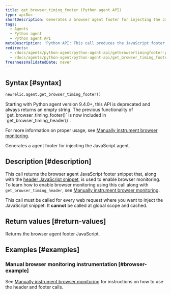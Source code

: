 ```yaml
---
title: get_browser_timing_footer (Python agent API)
type: apiDoc
shortDescription: Generates a browser agent footer for injecting the JavaScript agent.
tags:
  - Agents
  - Python agent
  - Python agent API
metaDescription: 'Python API: This call produces the JavaScript footer snippet used for setting up browser monitoring.'
redirects:
  - /docs/agents/python-agent/python-agent-api/getbrowsertimingfooter-python-agent-api
  - /docs/agents/python-agent/python-agent-api/get_browser_timing_footer
freshnessValidatedDate: never
---
```


## Syntax [#syntax]

```py
newrelic.agent.get_browser_timing_footer()
```

<Callout variant="important">
Starting with Python agent version 9.4.0+, this API is deprecated and always returns an empty string. The previous functionality of `get_browser_timing_footer()` is now included in `get_browser_timing_header()`.

For more information on proper usage, see [Manually instrument browser monitoring](/docs/agents/python-agent/supported-features/page-load-timing-python#manual_instrumentation).
</Callout>

Generates a <InlinePopover type="browser" /> agent footer for injecting the JavaScript agent.

## Description [#description]

This call returns the browser agent JavaScript footer snippet that, along with the [header JavaScript snippet](/docs/agents/python-agent/python-agent-api/get_browser_timing_header), is used to enable browser monitoring. To learn how to enable browser monitoring using this call along with `get_browser_timing_header`, see [Manually instrument browser monitoring](/docs/agents/python-agent/supported-features/page-load-timing-python#manual_instrumentation).

This call must be called for every web request where you want to inject the JavaScript snippet. It <DoNotTranslate>**cannot**</DoNotTranslate> be called at global scope and cached.

## Return values [#return-values]

Returns the browser agent footer JavaScript.

## Examples [#examples]

### Manual browser monitoring instrumentation [#browser-example]

See [Manually instrument browser monitoring](/docs/agents/python-agent/supported-features/page-load-timing-python#manual_instrumentation) for instructions on how to use the header and footer calls.
